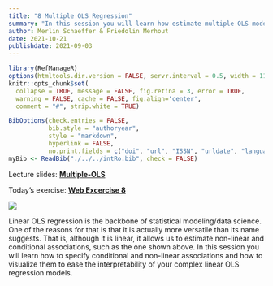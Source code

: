 ```yaml
---
title: "8 Multiple OLS Regression"
summary: "In this session you will learn how estimate multiple OLS models and communicate their results visualizations of the model."
author: Merlin Schaeffer & Friedolin Merhout
date: 2021-10-21
publishdate: 2021-09-03
---
```


```r
library(RefManageR)
options(htmltools.dir.version = FALSE, servr.interval = 0.5, width = 115, digits = 2)
knitr::opts_chunk$set(
  collapse = TRUE, message = FALSE, fig.retina = 3, error = TRUE,
  warning = FALSE, cache = FALSE, fig.align='center',
  comment = "#", strip.white = TRUE)

BibOptions(check.entries = FALSE, 
           bib.style = "authoryear", 
           style = "markdown",
           hyperlink = FALSE,
           no.print.fields = c("doi", "url", "ISSN", "urldate", "language", "note", "isbn", "volume"))
myBib <- ReadBib("./../../intRo.bib", check = FALSE)
```

Lecture slides: [**Multiple-OLS**](/8-Multiple-OLS/8-Multiple-OLS.html)

Today's exercise: [**Web Excercise 8**](/exercises/exercise8.html)

![](/8-Multiple-OLS/8-Multiple-OLS_files/figure-html/unnamed-chunk-28-1.png)

Linear OLS regression is the backbone of statistical modeling/data science. One of the reasons for that is that it is actually more versatile than its name suggests. That is, although it is linear, it allows us to estimate non-linear and conditional associations, such as the one shown above. In this session you will learn how to specify conditional and non-linear associations and how to visualize them to ease the interpretability of your complex linear OLS regression models.


